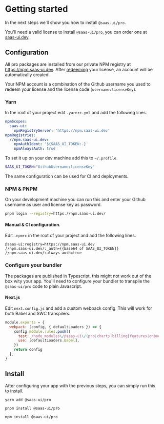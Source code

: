 
<Meta title="Docs/Getting started" />

# Getting started

In the next steps we'll show you how to install `@saas-ui/pro`.

You'll need a valid license to install `@saas-ui/pro`, you can order one at [saas-ui.dev](https://saas-ui.dev/#pricing).

## Configuration

All pro packages are installed from our private NPM registry at https://npm.saas-ui.dev.
After [redeeming](https://saas-ui.dev/redeem) your license, an account will be automatically created.

Your NPM account is a combination of the Github username you used to redeem your license and the license code (`username:licenseKey`).

### Yarn

In the root of your project edit `.yarnrc.yml` and add the following lines.

```yml
npmScopes:
  saas-ui:
    npmRegistryServer: 'https://npm.saas-ui.dev'
npmRegistries:
  //npm.saas-ui.dev:
    npmAuthIdent: '${SAAS_UI_TOKEN:-}'
    npmAlwaysAuth: true
```

To set it up on your dev machine add this to `~/.profile`.

```bash
SAAS_UI_TOKEN="GithubUsername:licenseKey"
```

The same configuration can be used for CI and deployments.

### NPM & PNPM

On your development machine you can run this and enter your Github username as user and license key as password.

```bash
pnpm login --registry=https://npm.saas-ui.dev/
```

#### Manual & CI configuration.

Edit `.npmrc` in the root of your project and add the following lines.

```
@saas-ui:registry=https://npm.saas-ui.dev
//npm.saas-ui.dev/:_auth={{base64 of SAAS_UI_TOKEN}}
//npm.saas-ui.dev/:always-auth=true
```

### Configure your bundler

The packages are published in Typescript, this might not work out of the box wity your app.
You'll need to configure your bundler to transpile the `@saas-ui/pro` code to plain Javascript.

#### Next.js

Edit `next.config.js` and add a custom webpack config.
This will work for both Babel and SWC transpilers.

```js
module.exports = {
  webpack: (config, { defaultLoaders }) => {
    config.module.rules.push({
      test: /node_modules\/@saas-ui\/(pro|charts|billing|features|onboarding)\/.*\.tsx?/,
      use: [defaultLoaders.babel],
    })
    return config
  },
}
```

## Install

After configuring your app with the previous steps, you can simply run this to install.

```
yarn add @saas-ui/pro
```

```
pnpm install @saas-ui/pro
```

```
npm install @saas-ui/pro
```
